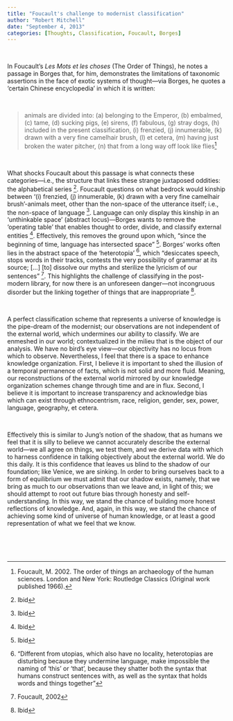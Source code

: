 ```yaml
---
title: "Foucault's challenge to modernist classification"
author: "Robert Mitchell"
date: "September 4, 2013"
categories: [Thoughts, Classification, Foucault, Borges]
---
```


<br>

In Foucault’s _Les Mots et les choses_ (The Order of Things), he notes a passage in Borges that, for him, demonstrates the limitations of taxonomic assertions in the face of exotic systems of thought---via Borges, he quotes a ‘certain Chinese encyclopedia’ in which it is written:

<br>

> <i class="fa fa-quote-left fa-1x"></i> animals are divided into: (a) belonging to the Emperor, (b) embalmed, (c) tame, (d) sucking pigs, (e) sirens, (f) fabulous, (g) stray dogs, (h) included in the present classification, (i) frenzied, (j) innumerable, (k) drawn with a very fine camelhair brush, (l) et cetera, (m) having just broken the water pitcher, (n) that from a long way off look like flies[^1] <i class="fa fa-quote-right fa-1x"></i>

<br>

What shocks Foucault about this passage is what connects these categories—i.e., the structure that links these strange juxtaposed oddities: the alphabetical series [^2].  Foucault questions on what bedrock would kinship between ‘(i) frenzied, (j) innumerable, (k) drawn with a very fine camelhair brush’-animals meet, other than the non-space of the utterance itself; i.e., the non-space of language [^3].  Language can only display this kinship in an ‘unthinkable space’ (abstract locus)—Borges wants to remove the ‘operating table’ that enables thought to order, divide, and classify external entities [^4].  Effectively, this removes the ground upon which, “since the beginning of time, language has intersected space” [^5].  Borges’ works often lies in the abstract space of the ‘heterotopia’ [^6], which “desiccates speech, stops words in their tracks, contests the very possibility of grammar at its source; […] [to] dissolve our myths and sterilize the lyricism of our sentences” [^7].  This highlights the challenge of classifying in the post-modern library, for now there is an unforeseen danger---not incongruous disorder but the linking together of things that are inappropriate [^8].

<br>

A perfect classification scheme that represents a universe of knowledge is the pipe-dream of the modernist; our observations are not independent of the external world, which undermines our ability to classify.  We are enmeshed in our world; contextualized in the milieu that is the object of our analysis.  We have no bird's eye view---our objectivity has no locus from which to observe.  Nevertheless, I feel that there is a space to enhance knowledge organization.  First, I believe it is important to shed the illusion of a temporal permanence of facts, which is not solid and more fluid.  Meaning, our reconstructions of the external world mirrored by our knowledge organization schemes change through time and are in flux.  Second, I believe it is important to increase transparency and acknowledge bias which can exist through ethnocentrism, race, religion, gender, sex, power, language, geography, et cetera.

<br>

Effectively this is similar to Jung's notion of the shadow, that as humans we feel that it is silly to believe we cannot accurately describe the external world---we all agree on things, we test them, and we derive data with which to harness confidence in talking objectively about the external world.  We do this daily.  It is this confidence that leaves us blind to the shadow of our foundation; like Venice, we are sinking.  In order to bring ourselves back to a form of equilibrium we must admit that our shadow exists, namely, that we bring as much to our observations than we leave and, in light of this; we should attempt to root out future bias through honesty and self-understanding.  In this way, we stand the chance of building more honest reflections of knowledge.  And, again, in this way, we stand the chance of achieving some kind of universe of human knowledge, or at least a good representation of what we feel that we know.

<br>
<br>
<br>

[^1]: Foucault, M. 2002. The order of things an archaeology of the human sciences. London and New York: Routledge Classics (Original work published 1966).
[^2]: Ibid
[^3]: Ibid
[^4]: Ibid
[^5]: Ibid
[^6]: "Different from utopias, which also have no locality, heterotopias are disturbing because they undermine language, make impossible the naming of ‘this’ or ‘that’, because they shatter both the syntax that humans construct sentences with, as well as the syntax that holds words and things together"
[^7]: Foucault, 2002
[^8]: Ibid

